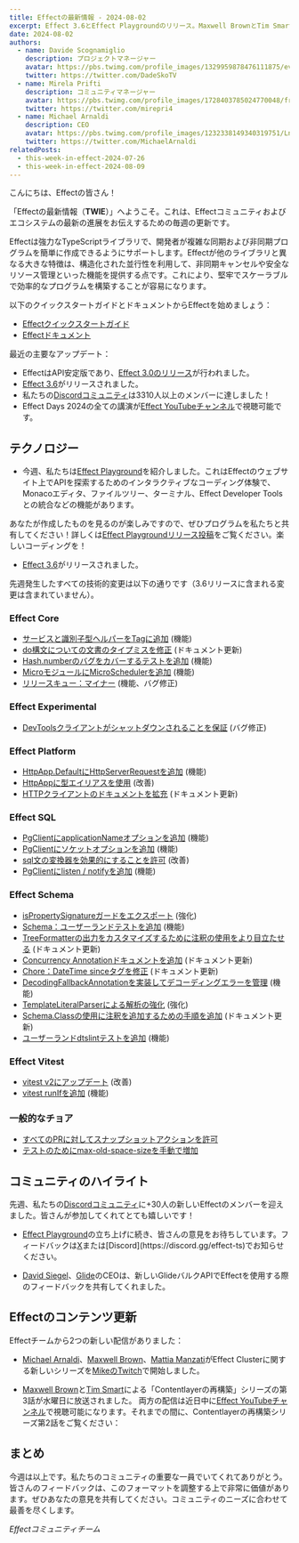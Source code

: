 ```yaml
---
title: Effectの最新情報 - 2024-08-02
excerpt: Effect 3.6とEffect Playgroundのリリース。Maxwell BrownとTim Smartによる「Contentlayerの再構築」第3話。Michael Arnaldi、Maxwell Brown、Mattia Manzatiによる「Effect Cluster」第1話。
date: 2024-08-02
authors:
  - name: Davide Scognamiglio
    description: プロジェクトマネージャー
    avatar: https://pbs.twimg.com/profile_images/1329959878476111875/evHG8VX6_400x400.jpg
    twitter: https://twitter.com/DadeSkoTV
  - name: Mirela Prifti
    description: コミュニティマネージャー
    avatar: https://pbs.twimg.com/profile_images/1728403785024770048/frKphayT_400x400.jpg
    twitter: https://twitter.com/mirepri4
  - name: Michael Arnaldi
    description: CEO
    avatar: https://pbs.twimg.com/profile_images/1232338149340319751/Ln9nNWyk_400x400.jpg
    twitter: https://twitter.com/MichaelArnaldi
relatedPosts:
  - this-week-in-effect-2024-07-26
  - this-week-in-effect-2024-08-09
---
```


こんにちは、Effectの皆さん！

「Effectの最新情報（**TWIE**）」へようこそ。これは、Effectコミュニティおよびエコシステムの最新の進展をお伝えするための毎週の更新です。

Effectは強力なTypeScriptライブラリで、開発者が複雑な同期および非同期プログラムを簡単に作成できるようにサポートします。Effectが他のライブラリと異なる大きな特徴は、構造化された並行性を利用して、非同期キャンセルや安全なリソース管理といった機能を提供する点です。これにより、堅牢でスケーラブルで効率的なプログラムを構築することが容易になります。

以下のクイックスタートガイドとドキュメントからEffectを始めましょう：

- [Effectクイックスタートガイド](/docs/quickstart)
- [Effectドキュメント](/docs/introduction)

最近の主要なアップデート：

- EffectはAPI安定版であり、[Effect 3.0のリリース](https://effect.website/blog/effect-3.0)が行われました。
- [Effect 3.6](https://effect.website/blog/effect-3.6)がリリースされました。
- 私たちの[Discordコミュニティ](https://discord.gg/effect-ts)は3310人以上のメンバーに達しました！
- Effect Days 2024の全ての講演が[Effect YouTubeチャンネル](https://www.youtube.com/@effect-ts)で視聴可能です。

## テクノロジー

- 今週、私たちは[Effect Playground](https://effect.website/play)を紹介しました。これはEffectのウェブサイト上でAPIを探索するためのインタラクティブなコーディング体験で、Monacoエディタ、ファイルツリー、ターミナル、Effect Developer Toolsとの統合などの機能があります。
  <Tweet id="1817965072821665897" />

あなたが作成したものを見るのが楽しみですので、ぜひプログラムを私たちと共有してください！詳しくは[Effect Playgroundリリース投稿](https://effect.website/blog/playground-release)をご覧ください。楽しいコーディングを！

<YouTube url="https://www.youtube.com/embed/zrMY9r9CRoc?si=UzeFoqTLv0Bx4441" />

- [Effect 3.6](https://effect.website/blog/effect-3.6)がリリースされました。
  <Tweet id="1818237695987957965" />

先週発生したすべての技術的変更は以下の通りです（3.6リリースに含まれる変更は含まれていません）。

### Effect Core

- [サービスと識別子型ヘルパーをTagに追加](https://github.com/Effect-TS/effect/pull/3362) (機能)
- [do構文についての文書のタイプミスを修正](https://github.com/Effect-TS/effect/pull/3372) (ドキュメント更新)
- [Hash.numberのバグをカバーするテストを追加](https://github.com/Effect-TS/effect/pull/3373) (機能)
- [MicroモジュールにMicroSchedulerを追加](https://github.com/Effect-TS/effect/pull/3377) (機能)
- [リリースキュー：マイナー](https://github.com/Effect-TS/effect/pull/3248) (機能、バグ修正)

### Effect Experimental

- [DevToolsクライアントがシャットダウンされることを保証](https://github.com/Effect-TS/effect/pull/3394) (バグ修正)

### Effect Platform

- [HttpApp.DefaultにHttpServerRequestを追加](https://github.com/Effect-TS/effect/pull/3384) (機能)
- [HttpAppに型エイリアスを使用](https://github.com/Effect-TS/effect/pull/3386) (改善)
- [HTTPクライアントのドキュメントを拡充](https://github.com/Effect-TS/effect/pull/3396) (ドキュメント更新)

### Effect SQL

- [PgClientにapplicationNameオプションを追加](https://github.com/Effect-TS/effect/pull/3364) (機能)
- [PgClientにソケットオプションを追加](https://github.com/Effect-TS/effect/pull/3365) (機能)
- [sql文の変換器を効果的にすることを許可](https://github.com/Effect-TS/effect/pull/3387) (改善)
- [PgClientにlisten / notifyを追加](https://github.com/Effect-TS/effect/pull/3398) (機能)

### Effect Schema

- [isPropertySignatureガードをエクスポート](https://github.com/Effect-TS/effect/pull/3363) (強化)
- [Schema：ユーザーランドテストを追加](https://github.com/Effect-TS/effect/pull/3370) (機能)
- [TreeFormatterの出力をカスタマイズするために注釈の使用をより目立たせる](https://github.com/Effect-TS/effect/pull/3374) (ドキュメント更新)
- [Concurrency Annotationドキュメントを追加](https://github.com/Effect-TS/effect/pull/3381) (ドキュメント更新)
- [Chore：DateTime sinceタグを修正](https://github.com/Effect-TS/effect/pull/3388) (ドキュメント更新)
- [DecodingFallbackAnnotationを実装してデコーディングエラーを管理](https://github.com/Effect-TS/effect/pull/3346) (機能)
- [TemplateLiteralParserによる解析の強化](https://github.com/Effect-TS/effect/pull/3347) (強化)
- [Schema.Classの使用に注釈を追加するための手順を追加](https://github.com/Effect-TS/effect/pull/3395) (ドキュメント更新)
- [ユーザーランドdtslintテストを追加](https://github.com/Effect-TS/effect/pull/3400) (機能)

### Effect Vitest

- [vitest v2にアップデート](https://github.com/Effect-TS/effect/pull/3367) (改善)
- [vitest runIfを追加](https://github.com/Effect-TS/effect/pull/3376) (機能)

### 一般的なチョア

- [すべてのPRに対してスナップショットアクションを許可](https://github.com/Effect-TS/effect/pull/3369)
- [テストのためにmax-old-space-sizeを手動で増加](https://github.com/Effect-TS/effect/pull/3371)

## コミュニティのハイライト

先週、私たちの[Discordコミュニティ](https://discord.gg/effect-ts)に+30人の新しいEffectのメンバーを迎えました。皆さんが参加してくれてとても嬉しいです！

- [Effect Playground](https://effect.website/play)の立ち上げに続き、皆さんの意見をお待ちしています。フィードバックは[X](https://x.com/EffectTS_)または[Discord](https://discord.gg/effect-ts)でお知らせください。

  <Tweet id="1818065230532067432" />

- [David Siegel](https://x.com/dvdsgl)、[Glide](https://www.glideapps.com/)のCEOは、新しいGlideバルクAPIでEffectを使用する際のフィードバックを共有してくれました。
  <Tweet id="1817397810880479315" />

## Effectのコンテンツ更新

Effectチームから2つの新しい配信がありました：

- [Michael Arnaldi](https://x.com/MichaelArnaldi)、[Maxwell Brown](https://x.com/imax153)、[Mattia Manzati](https://x.com/MattiaManzati)がEffect Clusterに関する新しいシリーズを[MikeのTwitch](https://www.twitch.tv/mikearnaldi/video/2206072150)で開始しました。

  <Tweet id="1817923000382980562" />

- [Maxwell Brown](https://x.com/imax153)と[Tim Smart](https://x.com/tim_smart)による「Contentlayerの再構築」シリーズの第3話が水曜日に放送されました。
  <Tweet id="1818772336537161908" />
  両方の配信は近日中に[Effect
  YouTubeチャンネル](https://www.youtube.com/@effect-ts)で視聴可能になります。それまでの間に、Contentlayerの再構築シリーズ第2話をご覧ください：
  <YouTube url="https://www.youtube.com/embed/XqvvQ43b208?si=NrvY_rXA_DPZShUO" />

## まとめ

今週は以上です。私たちのコミュニティの重要な一員でいてくれてありがとう。皆さんのフィードバックは、このフォーマットを調整する上で非常に価値があります。ぜひあなたの意見を共有してください。コミュニティのニーズに合わせて最善を尽くします。

_Effectコミュニティチーム_

